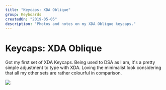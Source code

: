 ```yaml
---
title: "Keycaps: XDA Oblique"
group: Keyboards
createdOn: "2019-05-05"
description: "Photos and notes on my XDA Oblique keycaps."
---
```


# Keycaps: XDA Oblique

Got my first set of XDA Keycaps. Being used to DSA as I am, it's a pretty simple adjustment to type with XDA. Loving the minimalist look considering that all my other sets are rather colourful in comparison.

![](flickr://47780280651)
